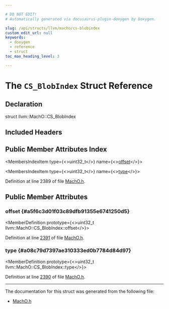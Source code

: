 ```yaml
---

# DO NOT EDIT!
# Automatically generated via docusaurus-plugin-doxygen by Doxygen.

slug: /api/structs/llvm/macho/cs-blobindex
custom_edit_url: null
keywords:
  - doxygen
  - reference
  - struct
toc_max_heading_level: 3

---
```





# The `CS_BlobIndex` Struct Reference

<DoxygenPage pluginConfig={pluginConfig}>



## Declaration

<CodeBlock>struct llvm::MachO::CS_BlobIndex</CodeBlock>

## Included Headers

<IncludesList>
<IncludesListItem
  filePath="llvm/BinaryFormat/MachO.h"
  permalink="/docs/api/files/include/include/llvm/include/llvm/binaryformat/macho-h"
  isLocal="true" />
</IncludesList>

## Public Member Attributes Index

<MembersIndex>

<MembersIndexItem
  type={<>uint32&#95;t</>}
  name={<><a href="#a5f6c3d01f03c89dfb91355e6741250d5">offset</a></>}>
</MembersIndexItem>

<MembersIndexItem
  type={<>uint32&#95;t</>}
  name={<><a href="#a08c79d7397ae310333ed0b7784d84d97">type</a></>}>
</MembersIndexItem>

</MembersIndex>


Definition at line 2389 of file <a href="/docs/api/files/include/include/llvm/include/llvm/binaryformat/macho-h">MachO.h</a>.

<SectionDefinition>

## Public Member Attributes

### offset {#a5f6c3d01f03c89dfb91355e6741250d5}

<MemberDefinition
  prototype={<>uint32&#95;t llvm::MachO::CS&#95;BlobIndex::offset</>}>

Definition at line <a href="/docs/api/files/include/include/llvm/include/llvm/binaryformat/macho-h/#l02391">2391</a> of file <a href="/docs/api/files/include/include/llvm/include/llvm/binaryformat/macho-h">MachO.h</a>.
</MemberDefinition>

### type {#a08c79d7397ae310333ed0b7784d84d97}

<MemberDefinition
  prototype={<>uint32&#95;t llvm::MachO::CS&#95;BlobIndex::type</>}>

Definition at line <a href="/docs/api/files/include/include/llvm/include/llvm/binaryformat/macho-h/#l02390">2390</a> of file <a href="/docs/api/files/include/include/llvm/include/llvm/binaryformat/macho-h">MachO.h</a>.
</MemberDefinition>

</SectionDefinition>

<hr/>

The documentation for this struct was generated from the following file:

<ul>
<li><a href="/docs/api/files/include/include/llvm/include/llvm/binaryformat/macho-h">MachO.h</a></li>
</ul>

</DoxygenPage>
